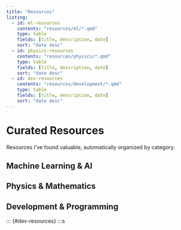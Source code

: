 ```yaml
---
title: "Resources"
listing:
  - id: ml-resources
    contents: "resources/ml/*.qmd"
    type: table
    fields: [title, description, date]
    sort: "date desc"
  - id: physics-resources  
    contents: "resources/physics/*.qmd"
    type: table
    fields: [title, description, date]
    sort: "date desc"
  - id: dev-resources
    contents: "resources/development/*.qmd" 
    type: table
    fields: [title, description, date]
    sort: "date desc"
---
```


# Curated Resources

Resources I've found valuable, automatically organized by category.

## Machine Learning & AI
::: {#ml-resources}
:::

## Physics & Mathematics
::: {#physics-resources}
:::

## Development & Programming
::: {#dev-resources}
:::s